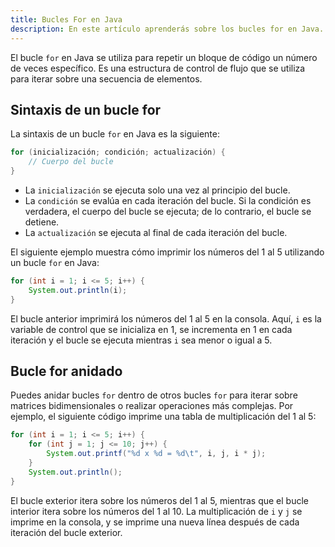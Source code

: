 ```yaml
---
title: Bucles For en Java
description: En este artículo aprenderás sobre los bucles for en Java.
---
```


El bucle `for` en Java se utiliza para repetir un bloque de código un número de veces específico. Es una estructura de control de flujo que se utiliza para iterar sobre una secuencia de elementos.

## Sintaxis de un bucle for

La sintaxis de un bucle `for` en Java es la siguiente:

```java
for (inicialización; condición; actualización) {
    // Cuerpo del bucle
}
```

- La `inicialización` se ejecuta solo una vez al principio del bucle.
- La `condición` se evalúa en cada iteración del bucle. Si la condición es verdadera, el cuerpo del bucle se ejecuta; de lo contrario, el bucle se detiene.
- La `actualización` se ejecuta al final de cada iteración del bucle.


El siguiente ejemplo muestra cómo imprimir los números del 1 al 5 utilizando un bucle `for` en Java:

```java
for (int i = 1; i <= 5; i++) {
    System.out.println(i);
}
```

El bucle anterior imprimirá los números del 1 al 5 en la consola. Aquí, `i` es la variable de control que se inicializa en 1, se incrementa en 1 en cada iteración y el bucle se ejecuta mientras `i` sea menor o igual a 5.

## Bucle for anidado

Puedes anidar bucles `for` dentro de otros bucles `for` para iterar sobre matrices bidimensionales o realizar operaciones más complejas. Por ejemplo, el siguiente código imprime una tabla de multiplicación del 1 al 5:

```java
for (int i = 1; i <= 5; i++) {
    for (int j = 1; j <= 10; j++) {
        System.out.printf("%d x %d = %d\t", i, j, i * j);
    }
    System.out.println();
}
```

El bucle exterior itera sobre los números del 1 al 5, mientras que el bucle interior itera sobre los números del 1 al 10. La multiplicación de `i` y `j` se imprime en la consola, y se imprime una nueva línea después de cada iteración del bucle exterior.



